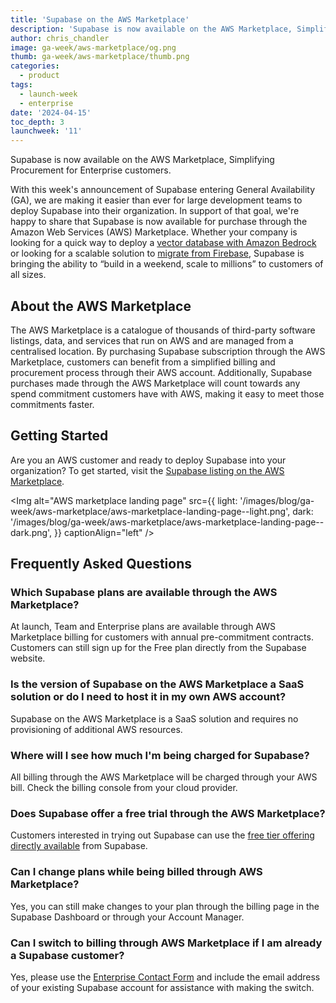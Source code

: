 ```yaml
---
title: 'Supabase on the AWS Marketplace'
description: 'Supabase is now available on the AWS Marketplace, Simplifying Procurement for Enterprise Customers.'
author: chris_chandler
image: ga-week/aws-marketplace/og.png
thumb: ga-week/aws-marketplace/thumb.png
categories:
  - product
tags:
  - launch-week
  - enterprise
date: '2024-04-15'
toc_depth: 3
launchweek: '11'
---
```


Supabase is now available on the AWS Marketplace, Simplifying Procurement for Enterprise customers.

With this week's announcement of Supabase entering General Availability (GA), we are making it easier than ever for large development teams to deploy Supabase into their organization. In support of that goal, we're happy to share that Supabase is now available for purchase through the Amazon Web Services (AWS) Marketplace. Whether your company is looking for a quick way to deploy a [vector database with Amazon Bedrock](/blog/semantic-image-search-amazon-bedrock) or looking for a scalable solution to [migrate from Firebase](/customers/mobbin), Supabase is bringing the ability to “build in a weekend, scale to millions” to customers of all sizes.

## About the AWS Marketplace

The AWS Marketplace is a catalogue of thousands of third-party software listings, data, and services that run on AWS and are managed from a centralised location. By purchasing Supabase subscription through the AWS Marketplace, customers can benefit from a simplified billing and procurement process through their AWS account. Additionally, Supabase purchases made through the AWS Marketplace will count towards any spend commitment customers have with AWS, making it easy to meet those commitments faster.

## Getting Started

Are you an AWS customer and ready to deploy Supabase into your organization? To get started, visit the [Supabase listing on the AWS Marketplace](https://aws.amazon.com/marketplace/pp/prodview-wet7aplxdxoh4).

<Img
  alt="AWS marketplace landing page"
  src={{
    light: '/images/blog/ga-week/aws-marketplace/aws-marketplace-landing-page--light.png',
    dark: '/images/blog/ga-week/aws-marketplace/aws-marketplace-landing-page--dark.png',
  }}
  captionAlign="left"
/>

## Frequently Asked Questions

### Which Supabase plans are available through the AWS Marketplace?

At launch, Team and Enterprise plans are available through AWS Marketplace billing for customers with annual pre-commitment contracts. Customers can still sign up for the Free plan directly from the Supabase website.

### Is the version of Supabase on the AWS Marketplace a SaaS solution or do I need to host it in my own AWS account?

Supabase on the AWS Marketplace is a SaaS solution and requires no provisioning of additional AWS resources.

### Where will I see how much I'm being charged for Supabase?

All billing through the AWS Marketplace will be charged through your AWS bill. Check the billing console from your cloud provider.

### Does Supabase offer a free trial through the AWS Marketplace?

Customers interested in trying out Supabase can use the [free tier offering directly available](/pricing) from Supabase.

### Can I change plans while being billed through AWS Marketplace?

Yes, you can still make changes to your plan through the billing page in the Supabase Dashboard or through your Account Manager.

### Can I switch to billing through AWS Marketplace if I am already a Supabase customer?

Yes, please use the [Enterprise Contact Form](https://forms.supabase.com/enterprise) and include the email address of your existing Supabase account for assistance with making the switch.

